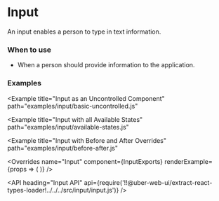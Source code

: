 <!--
Copyright (c) 2018 Uber Technologies, Inc.

This source code is licensed under the MIT license found in the
LICENSE file in the root directory of this source tree.
-->





# Input

An input enables a person to type in text information.

### When to use

- When a person should provide information to the application.

### Examples

<Example title="Input Basic Usage" path="examples/input/basic-controlled.js">
  <BasicControlled />
</Example>

<Example
  title="Input as an Uncontrolled Component"
  path="examples/input/basic-uncontrolled.js"
>
  <BasicUncontrolled />
</Example>

<Example title="Input Compact Size" path="examples/input/compact-size.js">
  <CompactSize />
</Example>

<Example
  title="Input with all Available States"
  path="examples/input/available-states.js"
>
  <AvailableStates />
</Example>

<Example title="Input with Enhancers" path="examples/input/enhancers.js">
  <Enhancers />
</Example>

<Example
  title="Input with Before and After Overrides"
  path="examples/input/before-after.js"
>
  <BeforeAfter />
</Example>

<Example title="Input Mask" path="examples/input/mask.js">
  <Mask />
</Example>

<Example title="Input with Overrides" path="examples/input/overrides.js">
  <Customization />
</Example>

<Example title="Input Focus with a ref" path="examples/input/focus.js">
  <Focus />
</Example>

<Overrides
  name="Input"
  component={InputExports}
  renderExample={props => (
    <StatefulInput
      overrides={props.overrides}
      startEnhancer="$"
      endEnhancer=".00"
      placeholder="Price"
    />
  )}
/>

<API
  heading="Input API"
  api={require('!!@uber-web-ui/extract-react-types-loader!../../../src/input/input.js')}
/>
